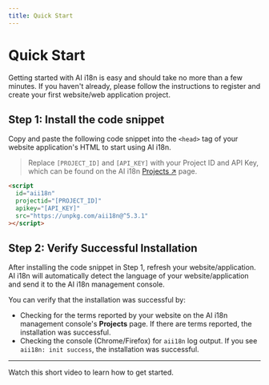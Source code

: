 ```yaml
---
title: Quick Start
---
```


# Quick Start

Getting started with AI i18n is easy and should take no more than a few minutes. If you haven't already, please follow the instructions to register and create your first website/web application project.

## Step 1: Install the code snippet

Copy and paste the following code snippet into the `<head>` tag of your website application's HTML to start using AI i18n.

> Replace `[PROJECT_ID]` and `[API_KEY]` with your Project ID and API Key, which can be found on the AI i18n [Projects ↗](https://app.aii18n.com/projects) page.

```html
<script
  id="aii18n"
  projectid="[PROJECT_ID]"
  apikey="[API_KEY]"
  src="https://unpkg.com/aii18n@^5.3.1"
></script>
```

## Step 2: Verify Successful Installation

After installing the code snippet in Step 1, refresh your website/application. AI i18n will automatically detect the language of your website/application and send it to the AI i18n management console.

You can verify that the installation was successful by:

- Checking for the terms reported by your website on the AI i18n management console's **Projects** page. If there are terms reported, the installation was successful.
- Checking the console (Chrome/Firefox) for `aii18n` log output. If you see `aii18n: init success`, the installation was successful.

---

Watch this short video to learn how to get started.
